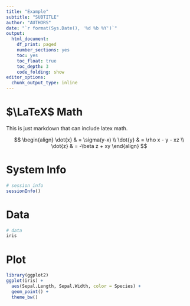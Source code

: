 ```yaml
---
title: "Example"
subtitle: "SUBTITLE"
author: "AUTHORS"
date: "`r format(Sys.Date(), '%d %b %Y')`"
output:
  html_document: 
    df_print: paged
    number_sections: yes
    toc: yes
    toc_float: true
    toc_depth: 3
    code_folding: show
editor_options:
  chunk_output_type: inline
---
```


# $\LaTeX$ Math

This is just markdown that can include latex math.

$$
\begin{align}
\dot{x} & = \sigma(y-x) \\
\dot{y} & = \rho x - y - xz \\
\dot{z} & = -\beta z + xy
\end{align}
$$

# System Info

```r
# session info
sessionInfo()
```

# Data

```r
# data
iris
```

# Plot

```r
library(ggplot2)
ggplot(iris) + 
  aes(Sepal.Length, Sepal.Width, color = Species) +
  geom_point() + 
  theme_bw()
```

